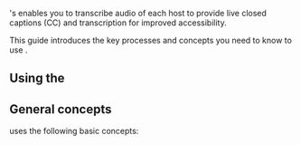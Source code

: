 
<Vg k="COMPANY" />'s <Vpd k="NAME" /> enables you to transcribe audio of each host to provide live closed captions (CC) and transcription for improved accessibility.

This guide introduces the key processes and concepts you need to know to use <Vpd k="NAME" />.

## Using the <Vg k="CONSOLE" />

<Console />

## General concepts

<Vg k="COMPANY" /> uses the following basic concepts:

<AppId />
<AppCertificate />
<Token />
<Channel />
<UserId />
<SD_RTN />
